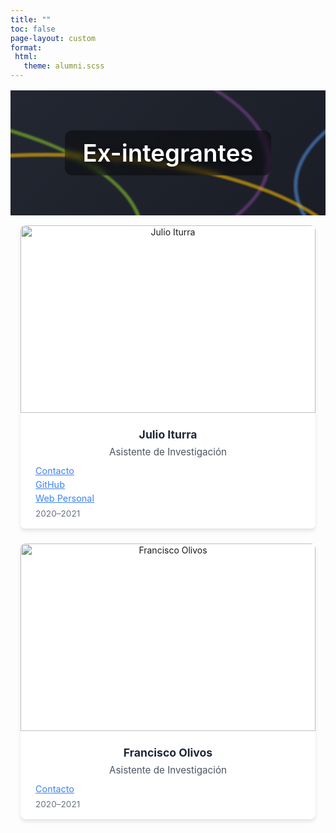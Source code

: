 ```yaml
---
title: ""
toc: false
page-layout: custom
format: 
 html:
   theme: alumni.scss
---
```


::: {.banner}

```{=html}
<style>
.banner {
  position: relative;
  height: 200px;
  overflow: hidden;
  background: linear-gradient(135deg, #232731 0%, #1a1d26 100%);
  display: flex;
  align-items: center;
  justify-content: center;
  margin: 1rem 0;
}

.banner-text {
  position: relative;
  z-index: 2;
  color: white;
  font-size: clamp(1.8rem, 4vw, 2.5rem);
  text-shadow: 0 2px 10px rgba(0, 0, 0, 0.8);
  background: rgba(0, 0, 0, 0.4);
  padding: 0.8rem 1.8rem;
  border-radius: 12px;
  backdrop-filter: blur(4px);
  font-weight: 600;
}

.curve {
  position: absolute;
  width: 200%;
  height: 200%;
  border: 6px solid;
  border-radius: 50%;
  animation: move 20s linear infinite;
  opacity: 0.6;
  will-change: transform;
  filter: blur(1px);
}

.curve1 { border-color: #753F8C; top: -50%; left: -80%; }
.curve2 { border-color: #4E8AD9; top: -30%; left: -100%; animation-direction: reverse; }
.curve3 { border-color: #81BF24; top: 10%; left: -120%; animation-duration: 25s; }
.curve4 { border-color: #F2B705; top: 50%; left: -90%; animation-delay: 5s; }

@keyframes move {
  0% { transform: translateX(-20%) rotate(0deg); }
  100% { transform: translateX(100vw) rotate(360deg); }
}

/* Mobile optimization */
@media (max-width: 768px) {
  .banner { height: 150px; }
  .curve { width: 250%; height: 150%; }
}
</style>

<div class="curve curve1"></div>
<div class="curve curve2"></div>
<div class="curve curve3"></div>
<div class="curve curve4"></div>
<div class="banner-text">Ex-integrantes</div>
```
:::

::: {.section-text .light-bg}
::: {.section-container}
::: {.section-block}
::: {style="text-align: center;"}

```{=html}

<style>
/* Contenedor principal */
.listing-equipo .quarto-listing-container-grid-team {
  max-width: 1200px;
  margin: 0 auto;
  padding: 0 1rem;
}

/* Grid de personas */
.listing-equipo .list.responsive-grid-team {
  display: grid;
  grid-template-columns: repeat(auto-fit, minmax(280px, 1fr));
  gap: 1.5rem;
  margin-top: 1rem;
  align-items: stretch;
}

/* Contenedor de cada persona */
.listing-equipo .listing-box-team {
  width: 100%;
  display: flex;
}

/* Tarjeta de persona */
.listing-equipo .quarto-grid-item-team.team-card {
  display: flex;
  flex-direction: column;
  border-radius: 0.5rem;
  overflow: hidden;
  box-shadow: 0 4px 6px rgba(0, 0, 0, 0.1);
  flex-grow: 1;
  background-color: white;
  transition: transform 0.2s, box-shadow 0.2s;
}

/* Imagen */
.listing-equipo .listing-box-image {
  width: 100%;
  height: 300px;
  object-fit: cover;
}

/* Cuerpo de la tarjeta */
.listing-equipo .team-card-body.post-team-contents {
  padding: 1rem;
  flex-grow: 1;
  display: flex;
  flex-direction: column;
  justify-content: flex-start;
}

/* Título (nombre) */
.listing-equipo .listing-box-title {
  margin: 0.5rem 0 0.25rem;
  font-weight: bold;
  font-size: 1.1rem;
  color: #1f2937;
}

/* Subtítulo (rol) */
.listing-equipo .listing-box-subtitle {
  margin: 0.25rem 0;
  font-size: 0.95rem;
  color: #4b5563;
}

.listing-equipo .listing-box-links {
  display: flex;
  flex-direction: column;
  margin: 0.5rem 0;
  gap: 0.3rem;
}

.listing-equipo .contact-link,
.listing-equipo .github-link,
.listing-equipo .web-link {
  display: flex;
  align-items: center;
  gap: 0.5rem;
  color: #3b82f6;
  text-decoration: underline;
  font-size: 0.9rem;
}


/* Íconos */
.listing-equipo .contact-link i,
.listing-equipo .github-link i,
.listing-equipo .web-link i {
  color: inherit;
}

/* Fechas */
.listing-equipo .listing-box-calendar {
  margin-top: auto;
  font-size: 0.85rem;
  color: #6b7280;
  display: flex;
  align-items: center;
  gap: 0.5rem;
}

/* Estilos móviles */
@media (max-width: 480px) {
  .listing-equipo .list.responsive-grid-team {
    grid-template-columns: 1fr;
  }

  .listing-equipo .listing-box-image {
    height: auto;
    aspect-ratio: 1 / 1;
    object-fit: cover;
  }
}
</style>

<div class="listing-equipo">
  <div class="quarto-listing-container-grid-team">
    <div class="list responsive-grid-team">

      <!-- Persona 1 -->
      <div class="listing-box-team">
        <div class="quarto-grid-item-team team-card">
          <img src="imagenes/j_iturra.jpg" alt="Julio Iturra" class="listing-box-image">
          <div class="team-card-body post-team-contents">
            <div class="listing-box-title">Julio Iturra</div>
            <div class="listing-box-subtitle">Asistente de Investigación</div>

            <div class="listing-box-links">
              <a href="mailto:julioiturrasanhueza@gmail.com" class="contact-link" target="_blank" rel="noopener noreferrer">
                <i class="bi bi-envelope-fill"></i> Contacto
              </a>
              <a href="https://github.com/jciturras" class="github-link" target="_blank" rel="noopener noreferrer">
                <i class="bi bi-github"></i> GitHub
              </a>
              <a href="https://www.bigsss-bremen.de/people/phd-fellows/julio-iturra-sanhueza" class="web-link" target="_blank" rel="noopener noreferrer">
                <i class="bi bi-globe2"></i> Web Personal
              </a>
            </div>

            <div class="listing-box-calendar">
              <i class="bi bi-calendar"></i> 2020–2021
            </div>
          </div>
        </div>
      </div>

      <!-- Persona 2 -->
      <div class="listing-box-team">
        <div class="quarto-grid-item-team team-card">
          <img src="imagenes/f_olivos.jpeg" alt="Francisco Olivos" class="listing-box-image">
          <div class="team-card-body post-team-contents">
            <div class="listing-box-title">Francisco Olivos</div>
            <div class="listing-box-subtitle">Asistente de Investigación</div>

            <div class="listing-box-links">
              <a href="mailto:fjolivos@gmail.com" class="contact-link" target="_blank" rel="noopener noreferrer">
                <i class="bi bi-envelope-fill"></i> Contacto
              </a>
              <!-- GitHub y Web omitidos porque no hay enlaces -->
            </div>

            <div class="listing-box-calendar">
              <i class="bi bi-calendar"></i> 2020–2021
            </div>
          </div>
        </div>
      </div>

    </div>
  </div>
</div>



```

:::
:::
:::
:::